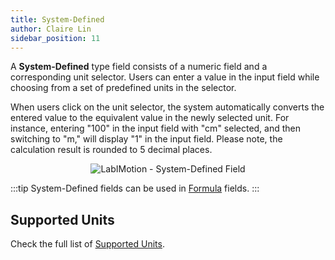 ```yaml
---
title: System-Defined
author: Claire Lin
sidebar_position: 11
---
```



<Reader text="Designer" />

A **System-Defined** type field consists of a numeric field and a corresponding unit selector. Users can enter a value in the input field while choosing from a set of predefined units in the selector.

When users click on the unit selector, the system automatically converts the entered value to the equivalent value in the newly selected unit. For instance, entering "100" in the input field with "cm" selected, and then switching to "m," will display "1" in the input field. Please note, the calculation result is rounded to 5 decimal places.

<p align="center">
  <img src={fieldSystemDefined} alt="LabIMotion - System-Defined Field" />
</p>

:::tip
System-Defined fields can be used in [Formula](formula-field) fields.
:::

## Supported Units

Check the full list of [Supported Units](https://github.com/LabIMotion/labimotion/wiki/Supported-Units-of-System-Defined-Field).
